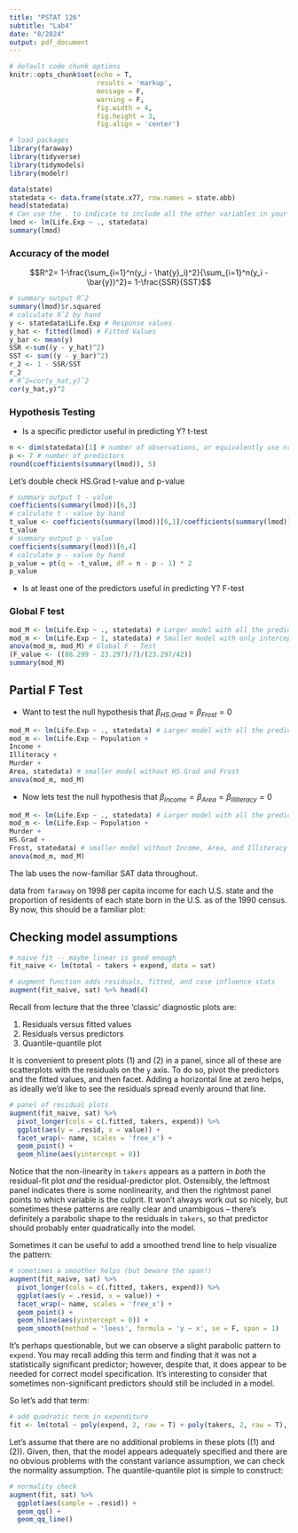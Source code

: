 ```yaml
---
title: "PSTAT 126"
subtitle: "Lab4"
date: "8/2024"
output: pdf_document
---
```



```r
# default code chunk options
knitr::opts_chunk$set(echo = T,
                      results = 'markup',
                      message = F, 
                      warning = F,
                      fig.width = 4,
                      fig.height = 3,
                      fig.align = 'center') 

# load packages
library(faraway)
library(tidyverse)
library(tidymodels)
library(modelr)
```

```r
data(state)
statedata <- data.frame(state.x77, row.names = state.abb)
head(statedata)
# Can use the . to indicate to include all the other variables in your model
lmod <- lm(Life.Exp ~ ., statedata)
summary(lmod)
```

###  Accuracy of the model

$$R^2= 1-\frac{\sum_{i=1}^n(y_i - \hat{y}_i)^2}{\sum_{i=1}^n(y_i - \bar{y})^2}= 1-\frac{SSR}{SST}$$
```r
# summary output Rˆ2
summary(lmod)$r.squared
# calculate Rˆ2 by hand
y <- statedata$Life.Exp # Response values
y_hat <- fitted(lmod) # Fitted Values
y_bar <- mean(y)
SSR <-sum((y - y_hat)^2)
SST <- sum((y - y_bar)^2)
r_2 <- 1 - SSR/SST
r_2
# Rˆ2=cor(y_hat,y)ˆ2
cor(y_hat,y)^2
```

### Hypothesis Testing

- Is a specific predictor useful in predicting Y? t-test

```r
n <- dim(statedata)[1] # number of observations, or equivalently use nrow(statedata)
p <- 7 # number of predictors
round(coefficients(summary(lmod)), 5)

```

Let’s double check HS.Grad t-value and p-value

```r
# summary output t - value
coefficients(summary(lmod))[6,3]
# calculate t - value by hand
t_value <- coefficients(summary(lmod))[6,1]/coefficients(summary(lmod))[6,2]
t_value
# summary output p - value
coefficients(summary(lmod))[6,4]
# calculate p - value by hand
p_value = pt(q = -t_value, df = n - p - 1) * 2
p_value
```

- Is at least one of the predictors useful in predicting Y? F-test


### Global F test

```r
mod_M <- lm(Life.Exp ~ ., statedata) # Larger model with all the predictors
mod_m <- lm(Life.Exp ~ 1, statedata) # Smaller model with only intercept
anova(mod_m, mod_M) # Global F - Test
(F_value <- ((88.299 - 23.297)/7)/(23.297/42))
summary(mod_M)
```

## Partial F Test

- Want to test the null hypothesis that $\beta_{HS.Grad} = \beta_{Frost} = 0$

```r
mod_M <- lm(Life.Exp ~ ., statedata) # Larger model with all the predictors
mod_m <- lm(Life.Exp ~ Population +
Income +
Illiteracy +
Murder +
Area, statedata) # smaller model without HS.Grad and Frost
anova(mod_m, mod_M)
```

- Now lets test the null hypothesis that $\beta_{income} = \beta_{Area} = \beta_{Illiteracy} = 0$

```r
mod_M <- lm(Life.Exp ~ ., statedata) # Larger model with all the predictors
mod_m <- lm(Life.Exp ~ Population +
Murder +
HS.Grad +
Frost, statedata) # smaller model without Income, Area, and Illiteracy
anova(mod_m, mod_M)
```





The lab uses the now-familiar SAT data throughout. 

 data from `faraway` on 1998 per capita income for each U.S. state and the proportion of residents of each state born in the U.S. as of the 1990 census. By now, this should be a familiar plot:


## Checking model assumptions


```r
# naive fit -- maybe linear is good enough
fit_naive <- lm(total ~ takers + expend, data = sat)

# augment function adds residuals, fitted, and case influence stats
augment(fit_naive, sat) %>% head(4)
```

Recall from lecture that the three 'classic' diagnostic plots are:

1. Residuals versus fitted values
2. Residuals versus predictors
3. Quantile-quantile plot

It is convenient to present plots (1) and (2) in a panel, since all of these are scatterplots with the residuals on the `y` axis. To do so, pivot the predictors and the fitted values, and then facet. Adding a horizontal line at zero helps, as ideally we'd like to see the residuals spread evenly around that line.
```r
# panel of residual plots
augment(fit_naive, sat) %>%
  pivot_longer(cols = c(.fitted, takers, expend)) %>%
  ggplot(aes(y = .resid, x = value)) +
  facet_wrap(~ name, scales = 'free_x') +
  geom_point() +
  geom_hline(aes(yintercept = 0))
```

Notice that the non-linearity in `takers` appears as a pattern in *both* the residual-fit plot *and* the residual-predictor plot. Ostensibly, the leftmost panel indicates there is some nonlinearity, and then the rightmost panel points to which variable is the culprit. It won't always work out so nicely, but sometimes these patterns are really clear and unambigous -- there's definitely a parabolic shape to the residuals in `takers`, so that predictor should probably enter quadratically into the model.

Sometimes it can be useful to add a smoothed trend line to help visualize the pattern:
```r
# sometimes a smoother helps (but beware the span!)
augment(fit_naive, sat) %>%
  pivot_longer(cols = c(.fitted, takers, expend)) %>%
  ggplot(aes(y = .resid, x = value)) +
  facet_wrap(~ name, scales = 'free_x') +
  geom_point() +
  geom_hline(aes(yintercept = 0)) +
  geom_smooth(method = 'loess', formula = 'y ~ x', se = F, span = 1)
```


It's perhaps questionable, but we can observe a slight parabolic pattern to `expend`. You may recall adding this term and finding that it was not a statistically significant predictor; however, despite that, it does appear to be needed for correct model specification. It's interesting to consider that sometimes non-significant predictors should still be included in a model.

So let's add that term:
```r
# add quadratic term in expenditure
fit <- lm(total ~ poly(expend, 2, raw = T) + poly(takers, 2, raw = T), data = sat)
```



Let's assume that there are no additional problems in these plots ((1) and (2)). Given, then, that the model appears adequately specified and there are no obvious problems with the constant variance assumption, we can check the normality assumption. The quantile-quantile plot is simple to construct:
```r
# normality check
augment(fit, sat) %>%
  ggplot(aes(sample = .resid)) +
  geom_qq() +
  geom_qq_line()
```


